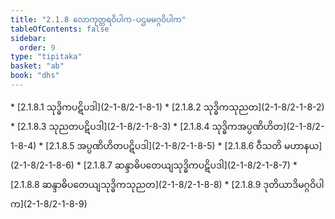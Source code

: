 ```yaml
---
title: "2.1.8 လောကုတ္တရဝိပါက-ပဌမမဂ္ဂဝိပါက"
tableOfContents: false
sidebar:
  order: 9
type: "tipitaka"
basket: "ab"
book: "dhs"
---
```



<DynamicBreadcrumb />



<TableOfContents book="dhs" section="2.1.8">
* [2.1.8.1 သုဒ္ဓိကပဋိပဒါ](2-1-8/2-1-8-1)
* [2.1.8.2 သုဒ္ဓိကသုညတ](2-1-8/2-1-8-2)
* [2.1.8.3 သုညတပဋိပဒါ](2-1-8/2-1-8-3)
* [2.1.8.4 သုဒ္ဓိကအပ္ပဏိဟိတ](2-1-8/2-1-8-4)
* [2.1.8.5 အပ္ပဏိဟိတပဋိပဒါ](2-1-8/2-1-8-5)
* [2.1.8.6 ဝီသတိ မဟာနယ](2-1-8/2-1-8-6)
* [2.1.8.7 ဆန္ဒာဓိပတေယျသုဒ္ဓိကပဋိပဒါ](2-1-8/2-1-8-7)
* [2.1.8.8 ဆန္ဒာဓိပတေယျသုဒ္ဓိကသုညတ](2-1-8/2-1-8-8)
* [2.1.8.9 ဒုတိယာဒိမဂ္ဂဝိပါက](2-1-8/2-1-8-9)
</TableOfContents>
